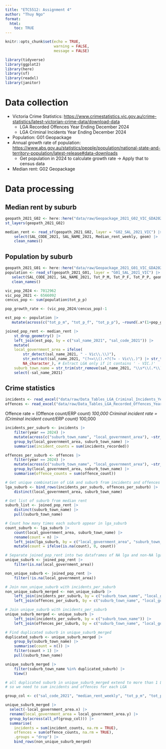 ```yaml
---
title: "ETC5512: Assignment 4"
author: "Thuy Ngo" 
format: 
  html:
    toc: TRUE
---
```


```r
knitr::opts_chunk$set(echo = TRUE,
                      warning = FALSE, 
                      message = FALSE) 
```


```r
library(tidyverse)
library(ggplot2)
library(here)
library(sf)
library(readxl)
library(janitor)
```

# Data collection

- Victoria Crime Statistics: <https://www.crimestatistics.vic.gov.au/crime-statistics/latest-victorian-crime-data/download-data>
    - LGA Recorded Offences Year Ending December 2024 
    - LGA Criminal Incidents Year Ending December 2024
- Population: G01 Geopackage
- Annual growth rate of population: <https://www.abs.gov.au/statistics/people/population/national-state-and-territory-population/latest-release#data-downloads>
    - Get population in 2024 to calculate growth rate -> Apply that to census data
- Median rent: G02 Geopackage

# Data processing

## Median rent by suburb

```r
geopath_2021_G02 <- here::here("data/raw/Geopackage_2021_G02_VIC_GDA2020/G02_VIC_GDA2020.gpkg")
st_layers(geopath_2021_G02)

median_rent <- read_sf(geopath_2021_G02, layer = "G02_SAL_2021_VIC") |> 
    select(SAL_CODE_2021, SAL_NAME_2021, Median_rent_weekly, geom) |> 
    clean_names()
```

## Population by suburb

 ```r
geopath_2021_G01 <- here::here("data/raw/Geopackage_2021_G01_VIC_GDA2020/G01_VIC_GDA2020.gpkg")
population <- read_sf(geopath_2021_G01, layer = "G01_SAL_2021_VIC") |> 
    select(SAL_CODE_2021, SAL_NAME_2021, Tot_P_M, Tot_P_F, Tot_P_P, geom) |> 
    clean_names()
 ```

 ```r
vic_pop_2024 <- 7012962
vic_pop_2021 <- 6566092
cencus_pop <- sum(population$tot_p_p)

pop_growth_rate <- (vic_pop_2024/cencus_pop)-1

est_pop <- population |> 
    mutate(across(c("tot_p_m", "tot_p_f", "tot_p_p"), ~round(.x*(1+pop_growth_rate))))
 ```

```r
joined_pop_rent <- median_rent |> 
    st_drop_geometry() |> 
    left_join(est_pop, by = c("sal_name_2021", "sal_code_2021")) |> 
    mutate(
    local_government_area = ifelse(
        str_detect(sal_name_2021, " - Vic\\.\\)"),
        str_extract(sal_name_2021, "(?<=\\().+?(?= - Vic\\.)") |> str_to_upper(),
        NA_character_), # Extract LGA only if it contains ' - VIC.)'
    suburb_town_name = str_trim(str_remove(sal_name_2021, "\\s*\\(.*\\)")) |> str_to_upper()) |> # Remove anything inside brackets including the brackets
    select(-sal_name_2021)
```

## Crime statistics

```r
incidents <- read_excel("data/raw/Data_Tables_LGA_Criminal_Incidents_Year_Ending_December_2024.xlsx", sheet = "Table 03") |> clean_names()
offences <- read_excel("data/raw/Data_Tables_LGA_Recorded_Offences_Year_Ending_December_2024.xlsx", sheet = "Table 03") |> clean_names()
```

Offence rate = (Offence count/ERP count) *100,000
Criminal incident rate = (Criminal incident count/ERP count) *100,000

```r
incidents_per_suburb <- incidents |> 
    filter(year == 2024) |> 
    mutate(across(c("suburb_town_name", "local_government_area"), ~str_to_upper(.x))) |> 
    group_by(local_government_area, suburb_town_name) |> 
    summarise(incident_counts = sum(incidents_recorded))

offences_per_suburb <- offences |> 
    filter(year == 2024) |> 
    mutate(across(c("suburb_town_name", "local_government_area"), ~str_to_upper(.x))) |> 
    group_by(local_government_area, suburb_town_name) |> 
    summarise(offence_counts = sum(offence_count))
```


```r
# Get unique combination of LGA and suburb from incidents and offences
lga_suburb <- bind_rows(incidents_per_suburb, offences_per_suburb) |> 
    distinct(local_government_area, suburb_town_name)

# Get list of suburb from median rent
suburb_list <- joined_pop_rent |> 
    distinct(suburb_town_name) |> 
    pull(suburb_town_name)

# Count how many times each suburb appear in lga_suburb
count_suburb <- lga_suburb |> 
    count(local_government_area, suburb_town_name) |> 
    rename(count = n) |> 
    left_join(lga_suburb, by = c("local_government_area", "suburb_town_name")) |> 
    mutate(count = ifelse(is.na(count), 0, count))
```


```r
# Separate joined_pop_rent into two dataframes of NA lga and non-NA lga
unique_suburb <- joined_pop_rent |> 
    filter(is.na(local_government_area))

non_unique_suburb <- joined_pop_rent |> 
    filter(!is.na(local_government_area))

# Join non_unique_suburb with incidents_per_suburb
non_unique_suburb_merged <- non_unique_suburb |>
    left_join(incidents_per_suburb, by = c("suburb_town_name", "local_government_area")) |> 
    left_join(offences_per_suburb, by = c("suburb_town_name", "local_government_area"))

# Join unique_suburb with incidents_per_suburb
unique_suburb_merged <- unique_suburb |>
    left_join(incidents_per_suburb, by = c("suburb_town_name")) |> 
    left_join(offences_per_suburb, by = c("suburb_town_name", "local_government_area.y" = "local_government_area"))
```


```r
# Find duplicated suburb in unique_suburb_merged
duplicated_suburb <- unique_suburb_merged |>
    group_by(suburb_town_name) |>
    summarise(count = n()) |> 
    filter(count > 1) |> 
    pull(suburb_town_name)

unique_suburb_merged |>
    filter(suburb_town_name %in% duplicated_suburb) |> 
    View()
```


```r
# all duplicated suburb in unique_suburb_merged extend to more than 1 LGA
# so we need to sum incidents and offences for each LGA

group_col <- c("sal_code_2021", "median_rent_weekly", "tot_p_m", "tot_p_f", "tot_p_p", "geom", "local_government_area", "suburb_town_name")

unique_suburb_merged |> 
  select(-local_government_area.x) |>
  rename(local_government_area = local_government_area.y) |>
  group_by(across(all_of(group_col))) |>
  summarise(
    incidents = sum(incident_counts, na.rm = TRUE),
    offences = sum(offence_counts, na.rm = TRUE),
    .groups = "drop") |> 
    bind_rows(non_unique_suburb_merged)
```